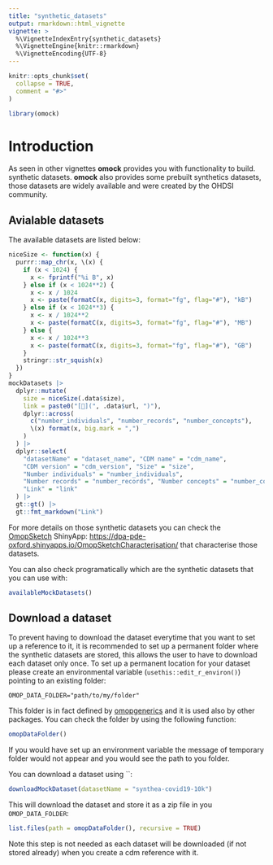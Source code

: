 ```yaml
---
title: "synthetic_datasets"
output: rmarkdown::html_vignette
vignette: >
  %\VignetteIndexEntry{synthetic_datasets}
  %\VignetteEngine{knitr::rmarkdown}
  %\VignetteEncoding{UTF-8}
---
```


```r
knitr::opts_chunk$set(
  collapse = TRUE,
  comment = "#>"
)
```

```r
library(omock)
```

# Introduction

As seen in other vignettes **omock** provides you with functionality to build. synthetic datasets. **omock** also provides some prebuilt synthetics datasets, those datasets are widely available and were created by the OHDSI community.

## Avialable datasets

The available datasets are listed below:

```r
niceSize <- function(x) {
  purrr::map_chr(x, \(x) {
    if (x < 1024) {
      x <- fprintf("%i B", x)
    } else if (x < 1024**2) {
      x <- x / 1024
      x <- paste(formatC(x, digits=3, format="fg", flag="#"), "kB")
    } else if (x < 1024**3) {
      x <- x / 1024**2
      x <- paste(formatC(x, digits=3, format="fg", flag="#"), "MB")
    } else {
      x <- x / 1024**3
      x <- paste(formatC(x, digits=3, format="fg", flag="#"), "GB")
    }
    stringr::str_squish(x)
  })
}
mockDatasets |>
  dplyr::mutate(
    size = niceSize(.data$size),
    link = paste0("[🔗](", .data$url, ")"),
    dplyr::across(
      c("number_individuals", "number_records", "number_concepts"), 
      \(x) format(x, big.mark = ",")
    )
  ) |>
  dplyr::select(
    "datasetName" = "dataset_name", "CDM name" = "cdm_name", 
    "CDM version" = "cdm_version", "Size" = "size", 
    "Number individuals" = "number_individuals",
    "Number records" = "number_records", "Number concepts" = "number_concepts", 
    "Link" = "link"
  ) |>
  gt::gt() |>
  gt::fmt_markdown("Link")
```

For more details on those synthetic datasets you can check the [OmopSketch](https://ohdsi.github.io/OmopSketch/) ShinyApp: <https://dpa-pde-oxford.shinyapps.io/OmopSketchCharacterisation/> that characterise those datasets.

You can also check programatically which are the synthetic datasets that you can use with:

```r
availableMockDatasets()
```

## Download a dataset

To prevent having to download the dataset everytime that you want to set up a reference to it, it is recommended to set up a permanent folder where the synthetic datasets are stored, this allows the user to have to download each dataset only once. To set up a permanent location for your dataset please create an environmental variable (`usethis::edit_r_environ()`) pointing to an existing folder:

```
OMOP_DATA_FOLDER="path/to/my/folder"
```

This folder is in fact defined by [omopgenerics](https://darwin-eu.github.io/omopgenerics/) and it is used also by other packages. You can check the folder by using the following function:

```r
omopDataFolder()
```

If you would have set up an environment variable the message of temporary folder would not appear and you would see the path to you folder.

You can download a dataset using ``:

```r
downloadMockDataset(datasetName = "synthea-covid19-10k")
```

This will download the dataset and store it as a zip file in you `OMOP_DATA_FOLDER`:

```r
list.files(path = omopDataFolder(), recursive = TRUE)
```

Note this step is not needed as each dataset will be downloaded (if not stored already) when you create a cdm reference with it.

##

